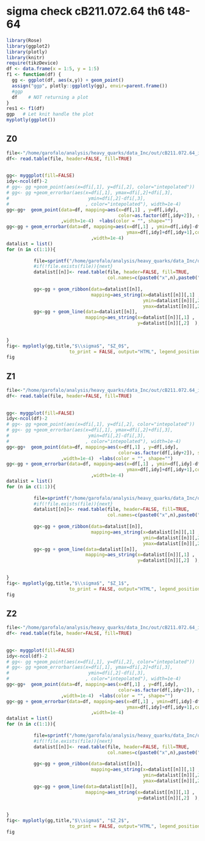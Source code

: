 # sigma check cB211.072.64 th6 t48-64


```r
library(Rose)
library(ggplot2)
library(plotly)
library(knitr)
require(tikzDevice)
df <- data.frame(x = 1:5, y = 1:5)
f1 <- function(df) {
  gg <- ggplot(df, aes(x,y)) + geom_point()
  assign("ggp", plotly::ggplotly(gg), envir=parent.frame())
  #ggp
  df    # NOT returning a plot
}
res1 <- f1(df)
ggp   # Let knit handle the plot
myplotly(ggplot())
```


## Z0


```r
file<-"/home/garofalo/analysis/heavy_quarks/data_Inc/out/cB211.072.64_ins48_ins64_th6.dat_fit_HLT_Z0-sigma_fit_data.txt"
df<- read.table(file, header=FALSE, fill=TRUE)
        
        
gg<- myggplot(fill=FALSE)
idy<-ncol(df)-2
# gg<- gg +geom_point(aes(x=dfi[,1], y=dfi[,2], color="intepolated"))      
# gg<- gg +geom_errorbar(aes(x=dfi[,1], ymax=dfi[,2]+dfi[,3],
#                             ymin=dfi[,2]-dfi[,3],
#                            , color="intepolated"), width=1e-4)      
gg<-gg+  geom_point(data=df, mapping=aes(x=df[,1] , y=df[,idy],
                                         color=as.factor(df[,idy+2]), shape=as.factor(df[,idy+2])) 
                    ,width=1e-4)  +labs(color = "", shape="")
gg<-gg + geom_errorbar(data=df, mapping=aes(x=df[,1] , ymin=df[,idy]-df[,idy+1],
                                            ymax=df[,idy]+df[,idy+1],color=as.factor(df[,idy+2]),shape=as.factor(df[,idy+2]) ) 
                               ,width=1e-4)
datalist = list()
for (n in c(1:1)){
          
          file=sprintf("/home/garofalo/analysis/heavy_quarks/data_Inc/out/cB211.072.64_ins48_ins64_th6.dat_fit_HLT_Z0-sigma_fit_out_n%d_sigma.txt",n-1)
          #if(!file.exists(file)){next}
          datalist[[n]]<- read.table(file, header=FALSE, fill=TRUE,   
                                     col.names=c(paste0("x",n),paste0("fit",n),paste0("fiterr",n)))
          
          gg<-gg + geom_ribbon(data=datalist[[n]], 
                               mapping=aes_string(x=datalist[[n]][,1] ,
                                                  ymin=datalist[[n]][,2]-datalist[[n]][,3],
                                                  ymax=datalist[[n]][,2]+datalist[[n]][,3]),alpha=0.5, fill="red")
          gg<-gg + geom_line(data=datalist[[n]],
                             mapping=aes_string(x=datalist[[n]][,1] ,
                                                y=datalist[[n]][,2]  ),color="red" )
          
        
}
fig<- myplotly(gg,title,"$\\sigma$", "$Z_0$",
                       to_print = FALSE, output="HTML", legend_position = c(0.8,0.9)) 
fig
```



## Z1


```r
file<-"/home/garofalo/analysis/heavy_quarks/data_Inc/out/cB211.072.64_ins48_ins64_th6.dat_fit_HLT_Z1-sigma_fit_data.txt"
df<- read.table(file, header=FALSE, fill=TRUE)
        
        
gg<- myggplot(fill=FALSE)
idy<-ncol(df)-2
# gg<- gg +geom_point(aes(x=dfi[,1], y=dfi[,2], color="intepolated"))      
# gg<- gg +geom_errorbar(aes(x=dfi[,1], ymax=dfi[,2]+dfi[,3],
#                             ymin=dfi[,2]-dfi[,3],
#                            , color="intepolated"), width=1e-4)      
gg<-gg+  geom_point(data=df, mapping=aes(x=df[,1] , y=df[,idy],
                                         color=as.factor(df[,idy+2]), shape=as.factor(df[,idy+2])) 
                    ,width=1e-4)  +labs(color = "", shape="")
gg<-gg + geom_errorbar(data=df, mapping=aes(x=df[,1] , ymin=df[,idy]-df[,idy+1],
                                            ymax=df[,idy]+df[,idy+1],color=as.factor(df[,idy+2]),shape=as.factor(df[,idy+2]) ) 
                               ,width=1e-4)
datalist = list()
for (n in c(1:1)){
          
          file=sprintf("/home/garofalo/analysis/heavy_quarks/data_Inc/out/cB211.072.64_ins48_ins64_th6.dat_fit_HLT_Z1-sigma_fit_out_n%d_sigma.txt",n-1)
          #if(!file.exists(file)){next}
          datalist[[n]]<- read.table(file, header=FALSE, fill=TRUE,   
                                     col.names=c(paste0("x",n),paste0("fit",n),paste0("fiterr",n)))
          
          gg<-gg + geom_ribbon(data=datalist[[n]], 
                               mapping=aes_string(x=datalist[[n]][,1] ,
                                                  ymin=datalist[[n]][,2]-datalist[[n]][,3],
                                                  ymax=datalist[[n]][,2]+datalist[[n]][,3]),alpha=0.5, fill="red")
          gg<-gg + geom_line(data=datalist[[n]],
                             mapping=aes_string(x=datalist[[n]][,1] ,
                                                y=datalist[[n]][,2]  ),color="red" )
          
        
}
fig<- myplotly(gg,title,"$\\sigma$", "$Z_1$",
                       to_print = FALSE, output="HTML", legend_position = c(0.8,0.9)) 
fig
```



## Z2


```r
file<-"/home/garofalo/analysis/heavy_quarks/data_Inc/out/cB211.072.64_ins48_ins64_th6.dat_fit_HLT_Z2-sigma_fit_data.txt"
df<- read.table(file, header=FALSE, fill=TRUE)
        
        
gg<- myggplot(fill=FALSE)
idy<-ncol(df)-2
# gg<- gg +geom_point(aes(x=dfi[,1], y=dfi[,2], color="intepolated"))      
# gg<- gg +geom_errorbar(aes(x=dfi[,1], ymax=dfi[,2]+dfi[,3],
#                             ymin=dfi[,2]-dfi[,3],
#                            , color="intepolated"), width=1e-4)      
gg<-gg+  geom_point(data=df, mapping=aes(x=df[,1] , y=df[,idy],
                                         color=as.factor(df[,idy+2]), shape=as.factor(df[,idy+2])) 
                    ,width=1e-4)  +labs(color = "", shape="")
gg<-gg + geom_errorbar(data=df, mapping=aes(x=df[,1] , ymin=df[,idy]-df[,idy+1],
                                            ymax=df[,idy]+df[,idy+1],color=as.factor(df[,idy+2]),shape=as.factor(df[,idy+2]) ) 
                               ,width=1e-4)
datalist = list()
for (n in c(1:1)){
          
          file=sprintf("/home/garofalo/analysis/heavy_quarks/data_Inc/out/cB211.072.64_ins48_ins64_th6.dat_fit_HLT_Z2-sigma_fit_out_n%d_sigma.txt",n-1)
          #if(!file.exists(file)){next}
          datalist[[n]]<- read.table(file, header=FALSE, fill=TRUE,   
                                     col.names=c(paste0("x",n),paste0("fit",n),paste0("fiterr",n)))
          
          gg<-gg + geom_ribbon(data=datalist[[n]], 
                               mapping=aes_string(x=datalist[[n]][,1] ,
                                                  ymin=datalist[[n]][,2]-datalist[[n]][,3],
                                                  ymax=datalist[[n]][,2]+datalist[[n]][,3]),alpha=0.5, fill="red")
          gg<-gg + geom_line(data=datalist[[n]],
                             mapping=aes_string(x=datalist[[n]][,1] ,
                                                y=datalist[[n]][,2]  ),color="red" )
          
        
}
fig<- myplotly(gg,title,"$\\sigma$", "$Z_2$",
                       to_print = FALSE, output="HTML", legend_position = c(0.8,0.9)) 
fig
```